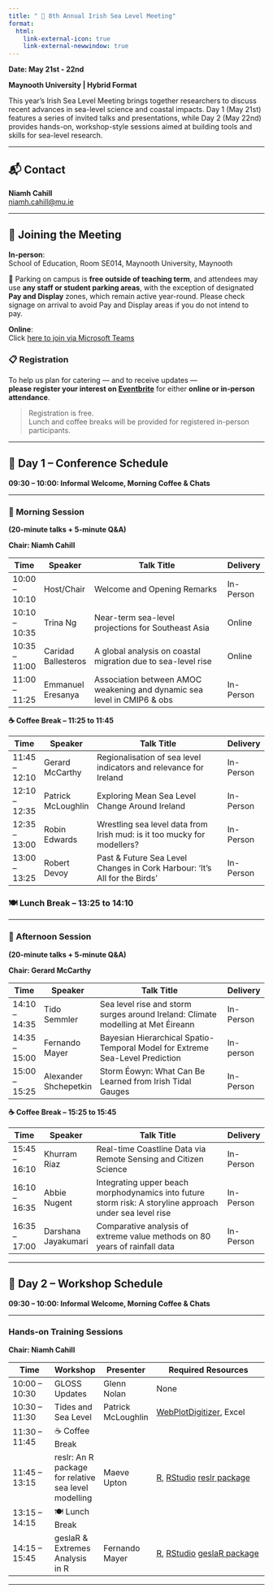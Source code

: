 ```yaml
---
title: " 🌊 8th Annual Irish Sea Level Meeting"
format:
  html:
    link-external-icon: true
    link-external-newwindow: true
---
```


**Date: May 21st - 22nd**

**Maynooth University \| Hybrid Format**

This year’s Irish Sea Level Meeting brings together researchers to discuss recent advances in sea-level science and coastal impacts. Day 1 (May 21st) features a series of invited talks and presentations, while Day 2 (May 22nd) provides hands-on, workshop-style sessions aimed at building tools and skills for sea-level research.

------------------------------------------------------------------------

## 📬 Contact

**Niamh Cahill**\
[niamh.cahill\@mu.ie](mailto:niamh.cahill@mu.ie)

------------------------------------------------------------------------

## 🏫 Joining the Meeting

**In-person**:\
School of Education, Room SE014, Maynooth University, Maynooth


🚗  Parking on campus is **free outside of teaching term**, and attendees may use **any staff or student parking areas**, with the exception of designated **Pay and Display** zones, which remain active year-round. Please check signage on arrival to avoid Pay and Display areas if you do not intend to pay.

**Online**:\
Click [here to join via Microsoft Teams](https://teams.microsoft.com/l/meetup-join/19%3ameeting_Yzg1OTcwYTQtMmU3NC00NTUwLWEwYmMtODVmZWNhOGY1MzEy%40thread.v2/0?context=%7b%22Tid%22%3a%221454f5cc-bb35-4685-bbd9-8621fd8055c9%22%2c%22Oid%22%3a%2254578472-d8cf-40ab-943c-a7c0eb3f8ec8%22%7d)

### 📋 Registration

To help us plan for catering — and to receive updates —\
**please register your interest on [Eventbrite](https://8th-irish-sea-level-meeting.eventbrite.ie)** for either **online or in-person attendance**.

> Registration is free.\
> Lunch and coffee breaks will be provided for registered in-person participants.

------------------------------------------------------------------------

## 📅 Day 1 – Conference Schedule

**09:30 – 10:00: Informal Welcome, Morning Coffee & Chats**              

------------------------------------------------------------------------

### 🔹 Morning Session

**(20-minute talks + 5-minute Q&A)**

**Chair: Niamh Cahill**


| Time          | Speaker             | Talk Title                                                              | Delivery  |
| ------------- | ------------------- | ----------------------------------------------------------------------- | --------- |
| 10:00 – 10:10 | Host/Chair          | Welcome and Opening Remarks                                             | In-Person |
| 10:10 – 10:35 | Trina Ng            | Near-term sea-level projections for Southeast Asia                      | Online    |
| 10:35 – 11:00 | Caridad Ballesteros | A global analysis on coastal migration due to sea-level rise            | Online    |
| 11:00 – 11:25 | Emmanuel Eresanya   | Association between AMOC weakening and dynamic sea level in CMIP6 & obs |In-Person  |

**☕ Coffee Break – 11:25 to 11:45**

| Time          | Speaker            | Talk Title                                                                | Delivery  |
| ------------- | ------------------ | ------------------------------------------------------------------------- | --------- |
| 11:45 – 12:10 | Gerard McCarthy    | Regionalisation of sea level indicators and relevance for Ireland         | In-Person |
| 12:10 – 12:35 | Patrick McLoughlin | Exploring Mean Sea Level Change Around Ireland                            | In-Person |
| 12:35 – 13:00 | Robin Edwards      | Wrestling sea level data from Irish mud: is it too mucky for modellers?   | In-Person    |
| 13:00 – 13:25 | Robert Devoy       | Past & Future Sea Level Changes in Cork Harbour: 'It's All for the Birds' | In-Person |

### 🍽 **Lunch Break – 13:25 to 14:10**

---

### 🔹 Afternoon Session

**(20-minute talks + 5-minute Q&A)**

**Chair: Gerard McCarthy**

| Time          | Speaker        | Talk Title                                                                       | Delivery  |
| ------------- | -------------- | -------------------------------------------------------------------------------- | --------- |
| 14:10 – 14:35 | Tido Semmler   | Sea level rise and storm surges around Ireland: Climate modelling at Met Éireann | In-Person |
| 14:35 – 15:00 | Fernando Mayer | Bayesian Hierarchical Spatio-Temporal Model for Extreme Sea-Level Prediction     | In-person    |
| 15:00 – 15:25 | Alexander Shchepetkin | Storm Éowyn: What Can Be Learned from Irish Tidal Gauges                         | In-Person |

**☕ Coffee Break – 15:25 to 15:45**

| Time          | Speaker             | Talk Title                                                                                               | Delivery  |
| ------------- | ------------------- | -------------------------------------------------------------------------------------------------------- | --------- |
| 15:45 – 16:10 | Khurram Riaz        | Real-time Coastline Data via Remote Sensing and Citizen Science                                          | In-Person    |
| 16:10 – 16:35 | Abbie Nugent        | Integrating upper beach morphodynamics into future storm risk: A storyline approach under sea level rise | In-Person |
| 16:35 – 17:00 | Darshana Jayakumari | Comparative analysis of extreme value methods on 80 years of rainfall data                               | In-Person    |

---


## 📅 Day 2 – Workshop Schedule

**09:30 – 10:00: Informal Welcome, Morning Coffee & Chats**              

------------------------------------------------------------------------

### Hands-on Training Sessions

**Chair: Niamh Cahill**


| Time          | Workshop                                             | Presenter          | Required Resources                                                                                                                             |
|-------------|-------------|-------------|----------------------------------|
| 10:00 – 10:30 | GLOSS Updates                                        | Glenn Nolan        | None                                                                                                                                           |
| 10:30 – 11:30 | Tides and Sea Level                                  | Patrick McLoughlin | [WebPlotDigitizer](https://automeris.io/wpd/), Excel                                                                                           |
| 11:30 – 11:45 | ☕ Coffee Break                                      |                    |                                                                                                                                                |
| 11:45 – 13:15  | reslr: An R package for relative sea level modelling | Maeve Upton        | [R](https://www.r-project.org), [RStudio](https://posit.co/download/rstudio-desktop/) [reslr package](https://maeveupton.github.io/reslr/)     |
| 13:15 – 14:15   | 🍽️ Lunch Break                                       |                    |                                                                                                                                                |
| 14:15 – 15:45   | geslaR & Extremes Analysis in R                      | Fernando Mayer     | [R](https://www.r-project.org), [RStudio](https://posit.co/download/rstudio-desktop/) [geslaR package](https://eireextremes.github.io/geslaR/) |

------------------------------------------------------------------------
